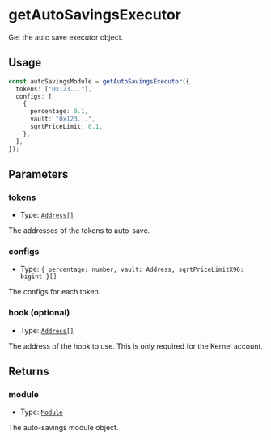 # getAutoSavingsExecutor

Get the auto save executor object.

## Usage

```typescript copy
const autoSavingsModule = getAutoSavingsExecutor({
  tokens: ["0x123..."],
  configs: [
    {
      percentage: 0.1,
      vault: "0x123...",
      sqrtPriceLimit: 0.1,
    },
  ],
});
```

## Parameters

### tokens

- Type: [`Address[]`](https://viem.sh/docs/glossary/types#address)

The addresses of the tokens to auto-save.

### configs

- Type: `{
  percentage: number,
  vault: Address,
  sqrtPriceLimitX96: bigint
}[]`

The configs for each token.

### hook (optional)

- Type: [`Address[]`](https://viem.sh/docs/glossary/types#address)

The address of the hook to use. This is only required for the Kernel account.

## Returns

### module

- Type: [`Module`](/module-sdk/glossary/types#module)

The auto-savings module object.
